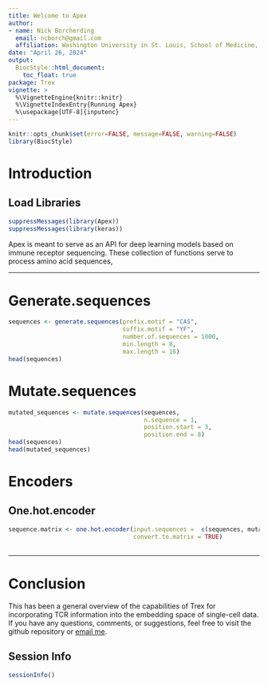 ```yaml
---
title: Welcome to Apex
author: 
- name: Nick Borcherding
  email: ncborch@gmail.com
  affiliation: Washington University in St. Louis, School of Medicine, St. Louis, MO, USA
date: "April 26, 2024"
output:
  BiocStyle::html_document:
    toc_float: true
package: Trex
vignette: >
  %\VignetteEngine{knitr::knitr}
  %\VignetteIndexEntry{Running Apex}
  %\usepackage[UTF-8]{inputenc}
---
```


```r
knitr::opts_chunk$set(error=FALSE, message=FALSE, warning=FALSE)
library(BiocStyle)
```

# Introduction

## Load Libraries

```r
suppressMessages(library(Apex))
suppressMessages(library(keras))
```

Apex is meant to serve as an API for deep learning models based on immune receptor sequencing. These collection of functions serve to process amino acid sequences, 

****************

# Generate.sequences

```r
sequences <- generate.sequences(prefix.motif = "CAS",
                                suffix.motif = "YF",
                                number.of.sequences = 1000,
                                min.length = 8,
                                max.length = 16)
head(sequences)
```


# Mutate.sequences

```r
mutated_sequences <- mutate.sequences(sequences, 
                                      n.sequence = 1,
                                      position.start = 3,                                  
                                      position.end = 8)
head(sequences)
head(mutated_sequences)
```
# Encoders

## One.hot.encoder

```r
sequence.matrix <- one.hot.encoder(input.sequences =  c(sequences, mutated_sequences), 
                                   convert.to.matrix = TRUE)
```

## 
***
# Conclusion

This has been a general overview of the capabilities of Trex for incorporating TCR information into the embedding space of single-cell data. If you have any questions, comments, or suggestions, feel free to visit the github repository or [email me](mailto:ncborch@gmail.com).

## Session Info

```r
sessionInfo()
```
